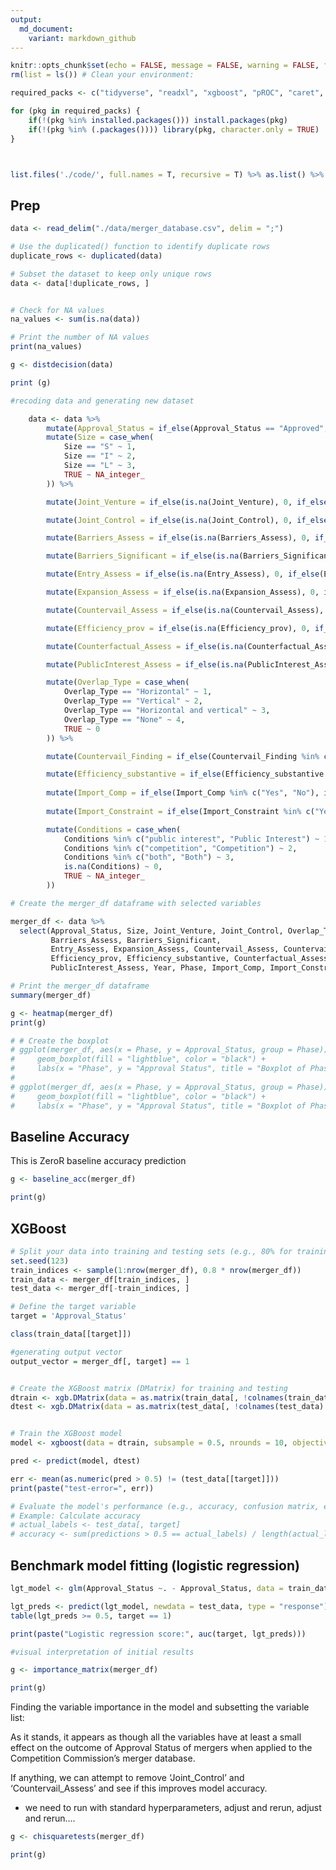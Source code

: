 ```yaml
---
output:
  md_document:
    variant: markdown_github
---
```


```r
knitr::opts_chunk$set(echo = FALSE, message = FALSE, warning = FALSE, fig.width = 6, fig.height = 5, fig.pos="H", fig.pos = 'H')
rm(list = ls()) # Clean your environment:

required_packs <- c("tidyverse", "readxl", "xgboost", "pROC", "caret", "dplyr", "ggplot2", "reshape2", "readr")

for (pkg in required_packs) {
    if(!(pkg %in% installed.packages())) install.packages(pkg)
    if(!(pkg %in% (.packages()))) library(pkg, character.only = TRUE) 
}



list.files('./code/', full.names = T, recursive = T) %>% as.list() %>% walk(~source(.))
```


## Prep
```r

data <- read_delim("./data/merger_database.csv", delim = ";")

# Use the duplicated() function to identify duplicate rows
duplicate_rows <- duplicated(data)

# Subset the dataset to keep only unique rows
data <- data[!duplicate_rows, ]


# Check for NA values
na_values <- sum(is.na(data))

# Print the number of NA values
print(na_values)

```
```r

g <- distdecision(data)

print (g)

```



```r
#recoding data and generating new dataset

    data <- data %>%
        mutate(Approval_Status = if_else(Approval_Status == "Approved", 1, 0)) %>%
        mutate(Size = case_when(
            Size == "S" ~ 1,
            Size == "I" ~ 2,
            Size == "L" ~ 3,
            TRUE ~ NA_integer_
        )) %>%

        mutate(Joint_Venture = if_else(is.na(Joint_Venture), 0, if_else(Joint_Venture == "Yes", 1, 0))) %>%

        mutate(Joint_Control = if_else(is.na(Joint_Control), 0, if_else(Joint_Control == "Yes", 1, 0))) %>%

        mutate(Barriers_Assess = if_else(is.na(Barriers_Assess), 0, if_else(Barriers_Assess == "Yes", 1, 0))) %>%

        mutate(Barriers_Significant = if_else(is.na(Barriers_Significant), 0, if_else(Barriers_Significant == "Yes", 1, 0))) %>%

        mutate(Entry_Assess = if_else(is.na(Entry_Assess), 0, if_else(Entry_Assess == "Yes", 1, 0))) %>%

        mutate(Expansion_Assess = if_else(is.na(Expansion_Assess), 0, if_else(Expansion_Assess == "Yes", 1, 0))) %>%

        mutate(Countervail_Assess = if_else(is.na(Countervail_Assess), 0, if_else(Countervail_Assess == "Yes", 1, 0))) %>%

        mutate(Efficiency_prov = if_else(is.na(Efficiency_prov), 0, if_else(Efficiency_prov == "Yes", 1, 0))) %>%

        mutate(Counterfactual_Assess = if_else(is.na(Counterfactual_Assess), 0, if_else(Counterfactual_Assess == "Yes", 1, 0))) %>%

        mutate(PublicInterest_Assess = if_else(is.na(PublicInterest_Assess), 0, if_else(PublicInterest_Assess == "Yes", 1, 0))) %>%

        mutate(Overlap_Type = case_when(
            Overlap_Type == "Horizontal" ~ 1,
            Overlap_Type == "Vertical" ~ 2,
            Overlap_Type == "Horizontal and vertical" ~ 3,
            Overlap_Type == "None" ~ 4,
            TRUE ~ 0
        )) %>%

        mutate(Countervail_Finding = if_else(Countervail_Finding %in% c("Yes", "No"), if_else(Countervail_Finding == "Yes", 1, 0), 0)) %>%

        mutate(Efficiency_substantive = if_else(Efficiency_substantive %in% c("Yes", "No"), if_else(Efficiency_substantive == "Yes", 1, 0), 0)) %>%
    
        mutate(Import_Comp = if_else(Import_Comp %in% c("Yes", "No"), if_else(Import_Comp == "Yes", 1, 0), 0)) %>%
    
        mutate(Import_Constraint = if_else(Import_Constraint %in% c("Yes", "No"), if_else(Import_Constraint == "Yes", 1, 0), 0)) %>%

        mutate(Conditions = case_when(
            Conditions %in% c("public interest", "Public Interest") ~ 1,
            Conditions %in% c("competition", "Competition") ~ 2,
            Conditions %in% c("both", "Both") ~ 3,
            is.na(Conditions) ~ 0,
            TRUE ~ NA_integer_
        ))

# Create the merger_df dataframe with selected variables

merger_df <- data %>% 
  select(Approval_Status, Size, Joint_Venture, Joint_Control, Overlap_Type,
         Barriers_Assess, Barriers_Significant,
         Entry_Assess, Expansion_Assess, Countervail_Assess, Countervail_Finding,
         Efficiency_prov, Efficiency_substantive, Counterfactual_Assess,
         PublicInterest_Assess, Year, Phase, Import_Comp, Import_Constraint)

# Print the merger_df dataframe
summary(merger_df)

```

```r

g <- heatmap(merger_df)
print(g)

# # Create the boxplot
# ggplot(merger_df, aes(x = Phase, y = Approval_Status, group = Phase)) +
#     geom_boxplot(fill = "lightblue", color = "black") +
#     labs(x = "Phase", y = "Approval Status", title = "Boxplot of Phase by Approval Status")
# 
# ggplot(merger_df, aes(x = Phase, y = Approval_Status, group = Phase)) +
#     geom_boxplot(fill = "lightblue", color = "black") +
#     labs(x = "Phase", y = "Approval Status", title = "Boxplot of Phase by Approval Status")

```



## Baseline Accuracy 
This is ZeroR baseline accuracy prediction
```r

g <- baseline_acc(merger_df)

print(g)

```





## XGBoost
```r
# Split your data into training and testing sets (e.g., 80% for training and 20% for testing)
set.seed(123)
train_indices <- sample(1:nrow(merger_df), 0.8 * nrow(merger_df))
train_data <- merger_df[train_indices, ]
test_data <- merger_df[-train_indices, ]
```


```r
# Define the target variable
target = 'Approval_Status'

class(train_data[[target]])

#generating output vector
output_vector = merger_df[, target] == 1


# Create the XGBoost matrix (DMatrix) for training and testing
dtrain <- xgb.DMatrix(data = as.matrix(train_data[, !colnames(train_data) %in% target]), label = as.numeric(train_data[[target]]))
dtest <- xgb.DMatrix(data = as.matrix(test_data[, !colnames(test_data) %in% target]), label = as.numeric(test_data[[target]]))


# Train the XGBoost model
model <- xgboost(data = dtrain, subsample = 0.5, nrounds = 10, objective = "binary:logistic")
```

```r

pred <- predict(model, dtest)

err <- mean(as.numeric(pred > 0.5) != (test_data[[target]]))
print(paste("test-error=", err))

# Evaluate the model's performance (e.g., accuracy, confusion matrix, etc.)
# Example: Calculate accuracy
# actual_labels <- test_data[, target]
# accuracy <- sum(predictions > 0.5 == actual_labels) / length(actual_labels)

```
## Benchmark model fitting (logistic regression)
```r
lgt_model <- glm(Approval_Status ~. - Approval_Status, data = train_data, family = "binomial")

lgt_preds <- predict(lgt_model, newdata = test_data, type = "response")
table(lgt_preds >= 0.5, target == 1)

print(paste("Logistic regression score:", auc(target, lgt_preds)))
```



```r
#visual interpretation of initial results

g <- importance_matrix(merger_df)

print(g)


```
Finding the variable importance in the model and subsetting the variable list:

As it stands, it appears as though all the variables have at least a small effect on the outcome of Approval Status of mergers when applied to the Competition Commission's merger database. 

If anything, we can attempt to remove 'Joint_Control' and 'Countervail_Assess' and see if this improves model accuracy. 

- we need to run with standard hyperparameters, adjust and rerun, adjust and rerun.... 
```r

g <- chisquaretests(merger_df)

print(g)
```



